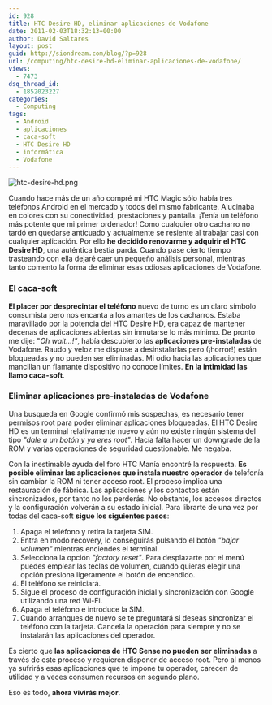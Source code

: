 ```yaml
---
id: 928
title: HTC Desire HD, eliminar aplicaciones de Vodafone
date: 2011-02-03T18:32:13+00:00
author: David Saltares
layout: post
guid: http://siondream.com/blog/?p=928
url: /computing/htc-desire-hd-eliminar-aplicaciones-de-vodafone/
views:
  - 7473
dsq_thread_id:
  - 1852023227
categories:
  - Computing
tags:
  - Android
  - aplicaciones
  - caca-soft
  - HTC Desire HD
  - informática
  - Vodafone
---
```


![htc-desire-hd.png](/img/wp/htc-desire-hd.webp)

Cuando hace más de un año compré mi HTC Magic sólo había tres teléfonos Android en el mercado y todos del mismo fabricante. Alucinaba en colores con su conectividad, prestaciones y pantalla. ¡Tenía un teléfono más potente que mi primer ordenador! Como cualquier otro cacharro no tardó en quedarse anticuado y actualmente se resiente al trabajar casi con cualquier aplicación. Por ello **he decidido renovarme y adquirir el HTC Desire HD**, una auténtica bestia parda. Cuando pase cierto tiempo trasteando con ella dejaré caer un pequeño análisis personal, mientras tanto comento la forma de eliminar esas odiosas aplicaciones de Vodafone.

### El caca-soft

**El placer por desprecintar el teléfono** nuevo de turno es un claro símbolo consumista pero nos encanta a los amantes de los cacharros. Estaba maravillado por la potencia del HTC Desire HD, era capaz de mantener decenas de aplicaciones abiertas sin inmutarse lo más mínimo. De pronto me dije: "_Oh wait…!"_, había descubierto las **aplicaciones pre-instaladas** de Vodafone. Raudo y veloz me dispuse a desinstalarlas pero (¡horror!) están bloqueadas y no pueden ser eliminadas. Mi odio hacia las aplicaciones que mancillan un flamante dispositivo no conoce límites. **En la intimidad las llamo caca-soft**.

### Eliminar aplicaciones pre-instaladas de Vodafone

Una busqueda en Google confirmó mis sospechas, es necesario tener permisos root para poder eliminar aplicaciones bloqueadas. El HTC Desire HD es un terminal relativamente nuevo y aún no existe ningún sistema del tipo _"dale a un botón y ya eres root"_. Hacía falta hacer un downgrade de la ROM y varias operaciones de seguridad cuestionable. Me negaba.

Con la inestimable ayuda del foro HTC Manía encontré la respuesta. **Es posible eliminar las aplicaciones que instala nuestro operador** de telefonía sin cambiar la ROM ni tener acceso root. El proceso implica una restauración de fábrica. Las aplicaciones y los contactos están sincronizados, por tanto no los perderás. No obstante, los accesos directos y la configuración volverán a su estado inicial. Para librarte de una vez por todas del caca-soft **sigue los siguientes pasos**:

1.  Apaga el teléfono y retira la tarjeta SIM.
2.  Entra en modo recovery, lo conseguirás pulsando el botón _"bajar volumen"_ mientras enciendes el terminal.
3.  Selecciona la opción _"factory reset"_. Para desplazarte por el menú puedes emplear las teclas de volumen, cuando quieras elegir una opción presiona ligeramente el botón de encendido.
4.  El teléfono se reiniciará.
5.  Sigue el proceso de configuración inicial y sincronización con Google utilizando una red Wi-Fi.
6.  Apaga el teléfono e introduce la SIM.
7.  Cuando arranques de nuevo se te preguntará si deseas sincronizar el teléfono con la tarjeta. Cancela la operación para siempre y no se instalarán las aplicaciones del operador.

Es cierto que **las aplicaciones de HTC Sense no pueden ser eliminadas** a través de este proceso y requieren disponer de acceso root. Pero al menos ya sufrirás esas aplicaciones que te impone tu operador, carecen de utilidad y a veces consumen recursos en segundo plano.

Eso es todo, **ahora vivirás mejor**.

